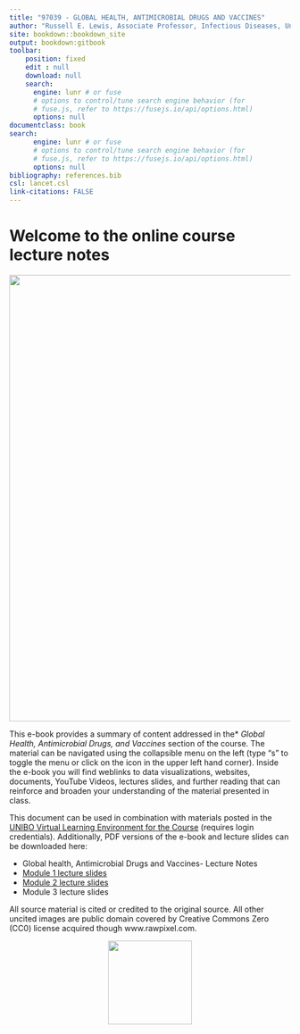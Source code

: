 ```yaml
---
title: "97039 - GLOBAL HEALTH, ANTIMICROBIAL DRUGS AND VACCINES"
author: "Russell E. Lewis, Associate Professor, Infectious Diseases, University of Bologna"
site: bookdown::bookdown_site
output: bookdown:gitbook
toolbar:
    position: fixed
    edit : null
    download: null
    search:
      engine: lunr # or fuse
      # options to control/tune search engine behavior (for
      # fuse.js, refer to https://fusejs.io/api/options.html)
      options: null
documentclass: book
search:
      engine: lunr # or fuse
      # options to control/tune search engine behavior (for
      # fuse.js, refer to https://fusejs.io/api/options.html)
      options: null
bibliography: references.bib
csl: lancet.csl
link-citations: FALSE
---
```


# Welcome to the online course lecture notes {.unnumbered}

<center>

![](images/globalhealth.png){width="800"}

</center>

This e-book provides a summary of content addressed in the\* *Global Health, Antimicrobial Drugs, and Vaccines* section of the course. The material can be navigated using the collapsible menu on the left (type "s" to toggle the menu or click on the icon in the upper left hand corner). Inside the e-book you will find weblinks to data visualizations, websites, documents, YouTube Videos, lectures slides, and further reading that can reinforce and broaden your understanding of the material presented in class.

This document can be used in combination with materials posted in the [UNIBO Virtual Learning Environment for the Course](https://virtuale.unibo.it/course/view.php?id=31100) (requires login credentials). Additionally, PDF versions of the e-book and lecture slides can be downloaded here:

-   Global health, Antimicrobial Drugs and Vaccines- Lecture Notes
-   [Module 1 lecture slides](https://github.com/Russlewisbo/UNIBOglobalhealth/blob/main/module1_slides.pdf)
-   [Module 2 lecture slides](https://github.com/Russlewisbo/UNIBOglobalhealth/blob/main/module2_slides.pdf)
-   Module 3 lecture slides

All source material is cited or credited to the original source. All other uncited images are public domain covered by Creative Commons Zero (CC0) license acquired though www.rawpixel.com.

<center>

![](images/creativecommons.png){width="150"}

</center>
